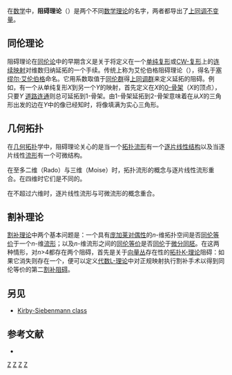 在[[数学|数学]]中，'''阻碍理论'''（{{lang|en|obstruction theory}}）是两个不同[[数学理论|数学理论]]的名字，两者都导出了[[上同调|上同调]][[不变量_(数学)|不变量]]。

==同伦理论==
阻碍理论在[[同伦论|同伦论]]中的早期含义是关于将定义在一个[[单纯复形|单纯复形]]或[[CW-复形|CW-复形]]上的[[连续映射|连续映射]]对维数归纳延拓的一个手续。传统上称为艾伦伯格阻碍理论（{{lang|en|Eilenberg obstruction theory}}），得名于[[塞缪尔·艾伦伯格|塞缪尔·艾伦伯格]]命名。它用系数取值于[[同伦群|同伦群]]得[[上同调群|上同调群]]来定义延拓的阻碍。例如，有一个从单纯复形''X''到另一个''Y''的映射，首先定义在''X''的[[0-骨架|0-骨架]]（''X''的顶点），只要''Y'' [[道路连通|道路连通]]则总可延拓到1-骨架。由1-骨架延拓到2-骨架意味着在从''X''的三角形出发的边在''Y''中的像已经知时，将像填满为实心三角形。

==几何拓扑==
在[[几何拓扑|几何拓扑]]学中，阻碍理论关心的是当一个[[拓扑流形|拓扑流形]]有一个[[逐片|逐片]][[线性函数|线性]][[数学结构|结构]]以及当逐片线性[[流形|流形]]有一个可微结构。

在至多二维（Rado）与三维（Moise）时，拓扑流形的概念与逐片线性流形重合。在四维时它们是不同的。

在不超过六维时，逐片线性流形与可微流形的概念重合。

==割补理论==
[[割补理论|割补理论]]中两个基本问题是：一个具有[[庞加莱对偶性|庞加莱对偶性]]的''n''-维拓扑空间是否[[同伦等价|同伦等价]]于一个''n''-维[[流形|流形]]；以及''n''-维流形之间的[[同伦等价|同伦等价]]是否[[同伦|同伦]]于[[微分同胚|微分同胚]]。在这两种情形，对''n''>4都存在两个阻碍，首先是关于[[向量丛|向量丛]]存在性的[[拓扑K-理论|拓扑K-理论]]阻碍：如果它消失则存在一个{{tsl|en|normal map|正规映射}}，便可以定义[[L-理论|代数L-理论]]中对正规映射执行割补手术以得到同伦等价的第二[[割补理论|割补阻碍]]。

==另见==

*[[Kirby-Siebenmann_class|Kirby-Siebenmann class]]

==参考文献==

*{{cite book 
  |last= Scorpan
  |first= Alexandru
  |title= The wild world of 4-manifolds
  |publisher= American Mathematical Society
  |year= 2005
  |isbn=  0-8218-3749-4}}

{{math-stub}}

[[Category:同调论|Z]]
 
[[Category:割补理论|Z]]
[[Category:理论|Z]]
[[Category:微分拓扑学|Z]]